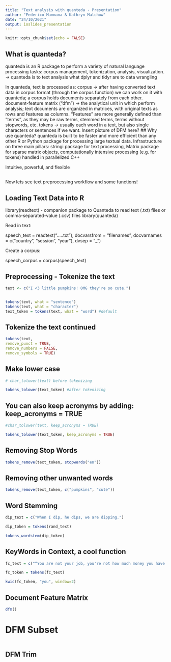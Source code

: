 ```yaml
---
title: "Text analysis with quanteda - Presentation"
author: "Federico Mammana & Kathryn Malchow"
date: "24/10/2021"
output: ioslides_presentation
---
```


```r
knitr::opts_chunk$set(echo = FALSE)
```

## What is quanteda?
quanteda is an R package to perform a variety of natural language processing tasks: corpus management, tokenization, analysis, visualization.
→ quanteda is to text analysis what dplyr and tidyr are to data wrangling

In quanteda, text is processed as:
corpus → after having converted text data in corpus format (through the corpus function) we can work on it with quanteda; a corpus holds documents separately from each other.
document-feature matrix (“dfm”) → the analytical unit in which perform analysis; text documents are organized in matrices, with original texts as rows and features as columns. “Features” are more generally defined than “terms”, as they may be raw terms, stemmed terms, terms without stopwords, etc.
tokens → usually each word in a text, but also single characters or sentences if we want.
Insert picture of DFM here?
## Why use quanteda?
quanteda is built to be faster and more efficient than any other R or Python package for processing large textual data. Infrastructure on three main pillars:
stringi package for text processing,
Matrix package for sparse matrix objects,
computationally intensive processing (e.g. for tokens) handled in parallelized C++

Intuitive, powerful, and flexible


## 

Now lets see text preprocessing workflow and some functions!

## Loading Text Data into R

library(readtext) - companion package to Quanteda to read text (.txt) files or comma-separated-value (.csv) files
library(quanteda)

Read in text:

speech_text = readtext(".....txt"),
  docvarsfrom = "filenames",
  docvarnames = c("country", "session", "year"),
  dvsep = "_")


Create a corpus:

speech_corpus = corpus(speech_text)


## Preprocessing - Tokenize the text

```r
text <- c("I <3 little pumpkins! OMG they're so cute.")


tokens(text, what = "sentence")
tokens(text, what = "character")
text_token = tokens(text, what = "word") #default
```
## Tokenize the text continued

```r
tokens(text,
remove_punct = TRUE,
remove_numbers = FALSE,
remove_symbols = TRUE)
```


##  Make lower case

```r
# char_tolower(text) before tokenizing

tokens_tolower(text_token) #after tokenizing
```
## You can also keep acronyms by adding: keep_acronyms = TRUE

```r
#char_tolower(text, keep_acronyms = TRUE)

tokens_tolower(text_token, keep_acronyms = TRUE)
```
## Removing Stop Words

```r
tokens_remove(text_token, stopwords("en"))

```
## Removing other unwanted words

```r
tokens_remove(text_token, c("pumpkins", "cute"))
```
## Word Stemming

```r

dip_text = c("When I dip, he dips, we are dipping.")

dip_token = tokens(rand_text)

tokens_wordstem(dip_token)
```
## KeyWords in Context, a cool function

```r
fc_text = c("“You are not your job, you're not how much money you have in the bank. You are not the car you drive. You're not the contents of your wallet. You are not your fucking khakis. You are all singing, all dancing crap of the world.")

fc_token = tokens(fc_text)

kwic(fc_token, "you", window=2)

```
## Document Feature Matrix

```r
dfm()
```

# DFM Subset

```r

```

## DFM Trim
```r

```
